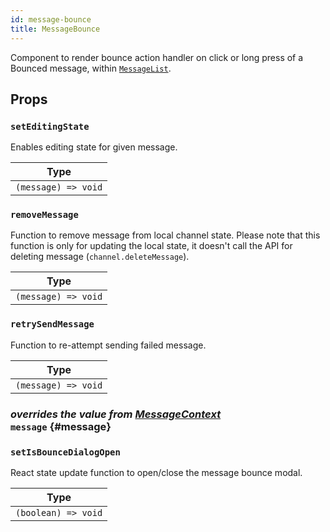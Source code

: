 ```yaml
---
id: message-bounce
title: MessageBounce
---
```



Component to render bounce action handler on click or long press of a Bounced message, within [`MessageList`](./message-list.mdx).

## Props

### `setEditingState`

Enables editing state for given message.

| Type                |
| ------------------- |
| `(message) => void` |

### `removeMessage`

Function to remove message from local channel state. Please note that this function is only for updating the local state, it doesn't call the API for deleting message (`channel.deleteMessage`).

| Type                |
| ------------------- |
| `(message) => void` |

### `retrySendMessage`

Function to re-attempt sending failed message.

| Type                |
| ------------------- |
| `(message) => void` |

### <div class="label description">_overrides the value from [MessageContext](../../contexts/message-context#message)_</div> `message` {#message}

<MessageProp />

### `setIsBounceDialogOpen`

React state update function to open/close the message bounce modal.

| Type                |
| ------------------- |
| `(boolean) => void` |
